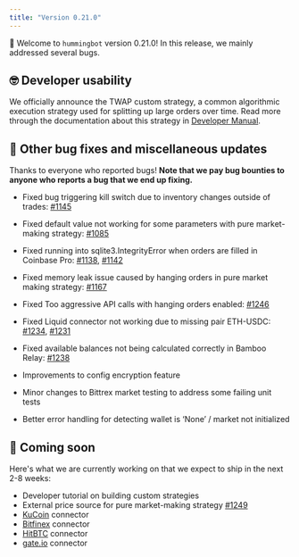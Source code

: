 ```yaml
---
title: "Version 0.21.0"
---
```


🚀 Welcome to `hummingbot` version 0.21.0! In this release, we mainly addressed several bugs.

## 🤓 Developer usability

We officially announce the TWAP custom strategy, a common algorithmic execution strategy used for splitting up large orders over time. Read more through the documentation about this strategy in [Developer Manual](/developer/twap/).

## 🐞 Other bug fixes and miscellaneous updates

Thanks to everyone who reported bugs! **Note that we pay bug bounties to anyone who reports a bug that we end up fixing.**

- Fixed bug triggering kill switch due to inventory changes outside of trades: [#1145](https://github.com/CoinAlpha/hummingbot/issues/1145)
- Fixed default value not working for some parameters with pure market-making strategy: [#1085](https://github.com/CoinAlpha/hummingbot/issues/1085)
- Fixed running into sqlite3.IntegrityError when orders are filled in Coinbase Pro: [#1138](https://github.com/CoinAlpha/hummingbot/issues/1138), [#1142](https://github.com/CoinAlpha/hummingbot/issues/1142)
- Fixed memory leak issue caused by hanging orders in pure market making strategy: [#1167](https://github.com/CoinAlpha/hummingbot/issues/1167)
- Fixed Too aggressive API calls with hanging orders enabled: [#1246](https://github.com/CoinAlpha/hummingbot/issues/1246)
- Fixed Liquid connector not working due to missing pair ETH-USDC: [#1234](https://github.com/CoinAlpha/hummingbot/issues/1234), [#1231](https://github.com/CoinAlpha/hummingbot/issues/1231)
- Fixed available balances not being calculated correctly in Bamboo Relay: [#1238](https://github.com/CoinAlpha/hummingbot/issues/1238)

- Improvements to config encryption feature
- Minor changes to Bittrex market testing to address some failing unit tests
- Better error handling for detecting wallet is ‘None’ / market not initialized

## 🚀 Coming soon

Here's what we are currently working on that we expect to ship in the next 2-8 weeks:

- Developer tutorial on building custom strategies
- External price source for pure market-making strategy [#1249](https://github.com/CoinAlpha/hummingbot/pull/1249)
- [KuCoin](https://www.kucoin.com/) connector
- [Bitfinex](https://www.bitfinex.com/) connector
- [HitBTC](https://hitbtc.com/) connector
- [gate.io](https://gate.io) connector
